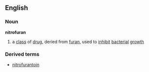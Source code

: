 ==English==
===Noun===
'''nitrofuran'''
# a [[class]] of [[drug]], deried from [[furan]], used to [[inhibit]] [[bacterial]] [[growth]]
===Derived terms===
*[[nitrofurantoin]]